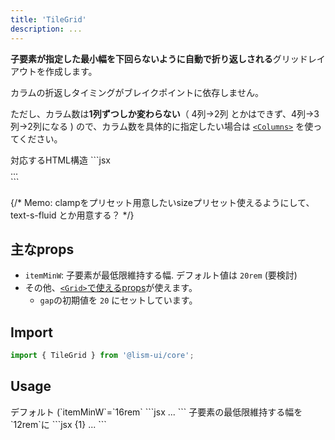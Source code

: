 ```yaml
---
title: 'TileGrid'
description: ...
---
```


**子要素が指定した最小幅を下回らないように自動で折り返しされる**グリッドレイアウトを作成します。

<Callout type="info">
カラムの折返しタイミングがブレイクポイントに依存しません。
</Callout>

ただし、カラム数は**1列ずつしか変わらない**（ 4列→2列 とかはできず、4列→3列→2列になる ) ので、カラム数を具体的に指定したい場合は [`<Columns>`](/docs/components/Columns) を使ってください。

<Preview>
	<PreviewTitle>対応するHTML構造</PreviewTitle>
	<PreviewCode>
	```jsx
	<div class="l--tileGrid">...</div>
	```
	</PreviewCode>
</Preview>


{/* Memo: clampをプリセット用意したいsizeプリセット使えるようにして、text-s-fluid とか用意する？ */}


## 主なprops

- `itemMinW`: 子要素が最低限維持する幅. デフォルト値は `20rem` (要検討)
- その他、[`<Grid>`で使えるprops](/ja/components/grid#props)が使えます。
	- `gap`の初期値を `20` にセットしています。


## Import

```js
import { TileGrid } from '@lism-ui/core';
```


## Usage

<Preview>
	<PreviewTitle>
		デフォルト (`itemMinW`=`16rem`
	</PreviewTitle>
	<PreviewArea resize p={20}>
		<TileGrid lismState={["has--itemGuide"]}>
			<DammyText />
			<DammyText />
			<DammyText />
			<DammyText />
			<DammyText />
			<DammyText />
			<DammyText />
			<DammyText />
		</TileGrid>
	</PreviewArea>
	<PreviewCode>
		```jsx
		<TileGrid>
			...
		</TileGrid>
		```
	</PreviewCode>
</Preview>


<Preview>
	<PreviewTitle>
		子要素の最低限維持する幅を`12rem`に
	</PreviewTitle>
	<PreviewArea resize p={20}>
		<TileGrid itemMinW="12rem" lismState={["has--itemGuide"]}>
			<DammyText />
			<DammyText />
			<DammyText />
			<DammyText />
			<DammyText />
			<DammyText />
			<DammyText />
			<DammyText />
		</TileGrid>
	</PreviewArea>
	<PreviewCode>
		```jsx {1}
		<TileGrid itemMinW="12rem">
			...
		</TileGrid>
		```
	</PreviewCode>
</Preview>
